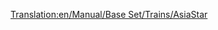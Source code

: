 [[Translation:en/Manual/Base Set/Trains/AsiaStar]]
{{ru/Manual/Base Set/Trains/Поезда|Image=[[File:en/Manual/Base Set/Trains/Asiastar.png]]
|Имя|Name="AsiaStar"
|Cost= 2519500 р ($100.780)
|Speed=265 км/ч (165 миль/ч)
|Weight=94 т
|Power=8.000 л.с. (5.966 кВт)
|Annual= 175700 р ($7.028)
|Designed=1992
|Lifespan=25
|Capacity=н/д
|Description=Это самый быстрый локомотив в игре на [[ru/Manual/Base Set/Электрифицированные железные дороги|электрифицированной железной дороге]].  Он состоит из пары очень мощных электрических локомотивов - по одному с каждого конца поезда.
|Real-life=Этот поезд в игре Transport Tycoon соотвествует [https://www.wikipedia.org/wiki/ru:TGV TMST Eurostar (class 373)] поезду, который курсирует по тоннелю под Ла-Маншем и более поздним моделям (см. [https://www.wikipedia.org/wiki/ru:TGV TGV]).
}}